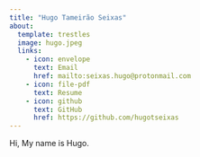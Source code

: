 ```yaml
---
title: "Hugo Tameirão Seixas"
about:
  template: trestles
  image: hugo.jpeg
  links:
    - icon: envelope
      text: Email
      href: mailto:seixas.hugo@protonmail.com
    - icon: file-pdf
      text: Resume
    - icon: github
      text: GitHub
      href: https://github.com/hugotseixas
---
```


::: {#hero-heading}

Hi, My name is Hugo.

:::